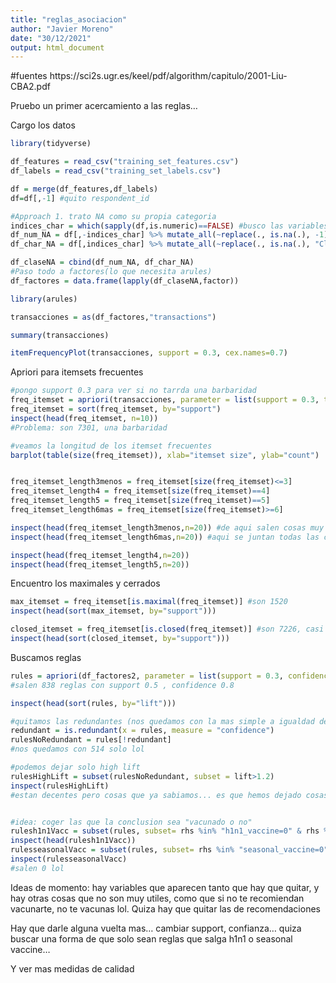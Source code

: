 ---
title: "reglas_asociacion"
author: "Javier Moreno"
date: "30/12/2021"
output: html_document
---

#fuentes
https://sci2s.ugr.es/keel/pdf/algorithm/capitulo/2001-Liu-CBA2.pdf


Pruebo un primer acercamiento a las reglas...


Cargo los datos
```{r}
library(tidyverse)

df_features = read_csv("training_set_features.csv")
df_labels = read_csv("training_set_labels.csv")

df = merge(df_features,df_labels)
df=df[,-1] #quito respondent_id

#Approach 1. trato NA como su propia categoria
indices_char = which(sapply(df,is.numeric)==FALSE) #busco las variables char
df_num_NA = df[,-indices_char] %>% mutate_all(~replace(., is.na(.), -1))
df_char_NA = df[,indices_char] %>% mutate_all(~replace(., is.na(.), "ClaseNA"))

df_claseNA = cbind(df_num_NA, df_char_NA)
#Paso todo a factores(lo que necesita arules)
df_factores = data.frame(lapply(df_claseNA,factor))
```


```{r}
library(arules)

transacciones = as(df_factores,"transactions")

summary(transacciones)

itemFrequencyPlot(transacciones, support = 0.3, cex.names=0.7)
```

Apriori para itemsets frecuentes
```{r}
#pongo support 0.3 para ver si no tarrda una barbaridad
freq_itemset = apriori(transacciones, parameter = list(support = 0.3, target="frequent"))
freq_itemset = sort(freq_itemset, by="support")
inspect(head(freq_itemset, n=10))
#Problema: son 7301, una barbaridad

#veamos la longitud de los itemset frecuentes
barplot(table(size(freq_itemset)), xlab="itemset size", ylab="count")


freq_itemset_length3menos = freq_itemset[size(freq_itemset)<=3]
freq_itemset_length4 = freq_itemset[size(freq_itemset)==4]
freq_itemset_length5 = freq_itemset[size(freq_itemset)==5]
freq_itemset_length6mas = freq_itemset[size(freq_itemset)>=6]

inspect(head(freq_itemset_length3menos,n=20)) #de aqui salen cosas muy obvias, como cosas que salen mucho... el no tener bebe <6 meses, o no tener meds..
inspect(head(freq_itemset_length6mas,n=20)) #aqui se juntan todas las cosas más comunes... claramente

inspect(head(freq_itemset_length4,n=20))
inspect(head(freq_itemset_length5,n=20))

```

Encuentro los maximales y cerrados
```{r}
max_itemset = freq_itemset[is.maximal(freq_itemset)] #son 1520
inspect(head(sort(max_itemset, by="support"))) 

closed_itemset = freq_itemset[is.closed(freq_itemset)] #son 7226, casi todos son cerrados lmao
inspect(head(sort(closed_itemset, by="support")))
```

Buscamos reglas
```{r}
rules = apriori(df_factores2, parameter = list(support = 0.3, confidence = 0.8, minlen = 2))
#salen 838 reglas con support 0.5 , confidence 0.8

inspect(head(sort(rules, by="lift")))

#quitamos las redundantes (nos quedamos con la mas simple a igualdad de confianza)
redundant = is.redundant(x = rules, measure = "confidence")
rulesNoRedundant = rules[!redundant]
#nos quedamos con 514 solo lol

#podemos dejar solo high lift
rulesHighLift = subset(rulesNoRedundant, subset = lift>1.2)
inspect(rulesHighLift)
#estan decentes pero cosas que ya sabiamos... es que hemos dejado cosas que aparecian casi siempre y esas son las reglas finales


#idea: coger las que la conclusion sea "vacunado o no"
rulesh1n1Vacc = subset(rules, subset= rhs %in% "h1n1_vaccine=0" & rhs %in% "h1n1_vaccine=1")
inspect(head(rulesh1n1Vacc))
rulesseasonalVacc = subset(rules, subset= rhs %in% "seasonal_vaccine=0" & rhs %in% "seasonal_vaccine=1")
inspect(rulesseasonalVacc)
#salen 0 lol
```

Ideas de momento: hay variables que aparecen tanto que hay que quitar, y hay otras cosas que no son muy utiles, como que si no te recomiendan vacunarte, no te vacunas lol. Quiza hay que quitar las de recomendaciones 

Hay que darle alguna vuelta mas... cambiar support, confianza... quiza buscar una forma de que solo sean reglas que salga h1n1 o seasonal vaccine...

Y ver mas medidas de calidad

